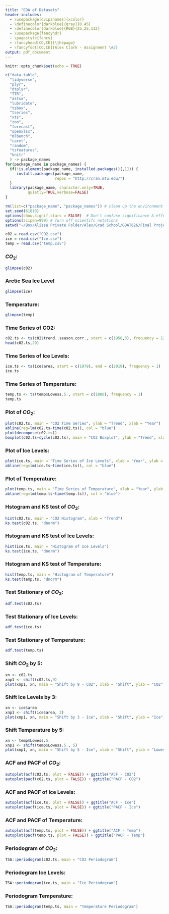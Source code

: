 ```yaml
---
title: "EDA of Datasets"
header-includes:
  - \usepackage[dvipsnames]{xcolor}
  - \definecolor{darkblue}{gray}{0.45}
  - \definecolor{darkblue}{RGB}{25,25,112}
  - \usepackage{fancyhdr}
  - \pagestyle{fancy}
  - \fancyhead[CO,CE]{\thepage}
  - \fancyfoot[CO,CE]{Alex Clark - Assignment \#3}
output: pdf_document
---
```


```r
knitr::opts_chunk$set(echo = TRUE)

c("data.table",
  "tidyverse",
  "plyr",
  "dtplyr",
  "TTR",
  "astsa",
  "lubridate",
  "tsbox",
  "tseries",
  "xts",
  "zoo",
  "forecast",
  "openxlsx",
  "mlbench",
  "caret",
  "random",
  "tsfeatures",
  "knitr"
  ) -> package_names  
for(package_name in package_names) {
  if(!is.element(package_name, installed.packages()[,1])) {
     install.packages(package_name,
                      repos = "http://cran.mtu.edu/")
  }
  library(package_name, character.only=TRUE,
          quietly=TRUE,verbose=FALSE)
}

rm(list=c("package_name", "package_names")) # clean up the environment
set.seed(61818)
options(show.signif.stars = FALSE)  # Don't confuse significance & effect size!
options(scipen=999) # Turn off scientifc notations
setwd("~/Box/Alissa Private Folder/Alex/Grad School/GDAT626/Final Project")
```

```r
c02 = read.csv("CO2.csv")
ice = read.csv("Ice.csv")
temp = read.csv("temp.csv")
```

### $CO_2$:
```r
glimpse(c02)
```

### Arctic Sea Ice Level
```r
glimpse(ice)
```

### Temperature:
```r
glimpse(temp)
```

### Time Series of CO2:
```r
c02.ts <- ts(c02$trend..season.corr., start = c(1958,3), frequency = 12)
head(c02.ts,20)
```

### Time Series of Ice Levels:
```r
ice.ts <- ts(ice$area, start = c(1979), end = c(2019), frequency = 1)
ice.ts
```

### Time Series of Temperature:
```r
temp.ts <- ts(temp$Lowess.5., start = c(1880), frequency = 1)
temp.ts
```

### Plot of $CO_2$:
```r
plot(c02.ts, main = "CO2 Time Series", ylab = "Trend", xlab = "Year")
abline(reg=lm(c02.ts~time(c02.ts)), col = "blue")
plot(decompose(c02.ts))
boxplot(c02.ts~cycle(c02.ts), main = "CO2 Boxplot", ylab = "Trend", xlab = "Month")
```

### Plot of Ice Levels:
```r
plot(ice.ts, main = "Time Series of Ice Levels", xlab = "Year", ylab = "Area")
abline(reg=lm(ice.ts~time(ice.ts)), col = "blue")
```

### Plot of Temperature:
```r
plot(temp.ts, main = "Time Series of Temperature", xlab = "Year", ylab = "Lowess 5")
abline(reg=lm(temp.ts~time(temp.ts)), col = "blue")
```

### Hstogram and KS test of $CO_2$: 
```r
hist(c02.ts, main = "CO2 Histogram", xlab = "Trend")
ks.test(c02.ts, "dnorm")
```

### Hstogram and KS test of Ice Levels:
```r
hist(ice.ts, main = "Histogram of Ice Levels")
ks.test(ice.ts, "dnorm")
```

### Hstogram and KS test of Temperature:
```r
hist(temp.ts, main = "Histogram of Temperature")
ks.test(temp.ts, "dnorm")
```

### Test Stationary of $CO_2$: 
```r
adf.test(c02.ts)
```

### Test Stationary of Ice Levels:
```r
adf.test(ice.ts)
```

### Test Stationary of Temperature:
```r
adf.test(temp.ts)
```

### Shift $CO_2$ by 5:
```r
xn <- c02.ts
xnp1 <- shift(c02.ts,9)
plot(xnp1, xn, main = "Shift by 9 - CO2", xlab = "Shift", ylab = "CO2", type = "l") 
```

### Shift Ice Levels by 3:
```r
xn <- ice$area
xnp1 <- shift(ice$area, 3)
plot(xnp1, xn, main = "Shift by 3 - Ice", xlab = "Shift", ylab = "Ice", type = "l") 
```

### Shift Temperature by 5:
```r
xn <- temp$Lowess.5.
xnp1 <- shift(temp$Lowess.5., 5)
plot(xnp1, xn, main = "Shift by 5 - Ice", xlab = "Shift", ylab = "Lowess 5", type = "l") 
```

### ACF and PACF of $CO_2$:
```r
autoplot(acf(c02.ts, plot = FALSE)) + ggtitle("ACF - CO2") 
autoplot(pacf(c02.ts, plot = FALSE)) + ggtitle("PACF - CO2") 
```

### ACF and PACF of Ice Levels:
```r
autoplot(acf(ice.ts, plot = FALSE)) + ggtitle("ACF - Ice")
autoplot(pacf(ice.ts, plot = FALSE)) + ggtitle("PACF - Ice")
```

### ACF and PACF of Temperature:
```r
autoplot(acf(temp.ts, plot = FALSE)) + ggtitle("ACF - Temp")
autoplot(pacf(temp.ts, plot = FALSE)) + ggtitle("PACF - Temp")
```

### Periodogram of $CO_2$:
```r
TSA::periodogram(c02.ts, main = "CO2 Periodogram")
```

### Periodogram Ice Levels:
```r
TSA::periodogram(ice.ts, main = "Ice Periodogram")
```

### Periodogram Temperature:
```r
TSA::periodogram(temp.ts, main = "Temperature Periodogram")
```
